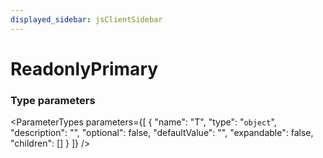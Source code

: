 ```yaml
---
displayed_sidebar: jsClientSidebar
---
```



# ReadonlyPrimary

### Type parameters

<ParameterTypes parameters={[
  {
    "name": "T",
    "type": "`object`",
    "description": "",
    "optional": false,
    "defaultValue": "",
    "expandable": false,
    "children": []
  }
]} />
